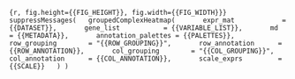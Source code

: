 ```{r, fig.height={{FIG_HEIGHT}}, fig.width={{FIG_WIDTH}}}
suppressMessages(
  groupedComplexHeatmap(
      expr_mat            = {{DATASET}},
      gene_list           = {{VARIABLE_LIST}},
      md                  = {{METADATA}},
      annotation_palettes = {{PALETTES}},
      row_grouping        = "{{ROW_GROUPING}}",
      row_annotation      = {{ROW_ANNOTATION}},
      col_grouping        = "{{COL_GROUPING}}",
      col_annotation      = {{COL_ANNOTATION}},
      scale_exprs         = {{SCALE}}
  )
)
```
